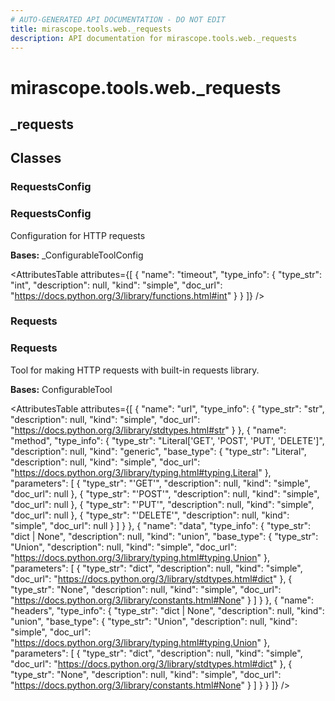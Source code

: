 ```yaml
---
# AUTO-GENERATED API DOCUMENTATION - DO NOT EDIT
title: mirascope.tools.web._requests
description: API documentation for mirascope.tools.web._requests
---
```


# mirascope.tools.web._requests

## <ApiType type="Module" module="mirascope.tools.web._requests" path="tools/web/requests" symbolName="_requests" /> _requests

## Classes

### RequestsConfig

### <ApiType type="Class" module="mirascope.tools.web._requests" path="tools/web/requests" symbolName="RequestsConfig" /> RequestsConfig

Configuration for HTTP requests

**Bases:** _ConfigurableToolConfig

<AttributesTable
  attributes={[
  {
    "name": "timeout",
    "type_info": {
      "type_str": "int",
      "description": null,
      "kind": "simple",
      "doc_url": "https://docs.python.org/3/library/functions.html#int"
    }
  }
]}
/>


### Requests

### <ApiType type="Class" module="mirascope.tools.web._requests" path="tools/web/requests" symbolName="Requests" /> Requests

Tool for making HTTP requests with built-in requests library.

**Bases:** ConfigurableTool

<AttributesTable
  attributes={[
  {
    "name": "url",
    "type_info": {
      "type_str": "str",
      "description": null,
      "kind": "simple",
      "doc_url": "https://docs.python.org/3/library/stdtypes.html#str"
    }
  },
  {
    "name": "method",
    "type_info": {
      "type_str": "Literal['GET', 'POST', 'PUT', 'DELETE']",
      "description": null,
      "kind": "generic",
      "base_type": {
        "type_str": "Literal",
        "description": null,
        "kind": "simple",
        "doc_url": "https://docs.python.org/3/library/typing.html#typing.Literal"
      },
      "parameters": [
        {
          "type_str": "'GET'",
          "description": null,
          "kind": "simple",
          "doc_url": null
        },
        {
          "type_str": "'POST'",
          "description": null,
          "kind": "simple",
          "doc_url": null
        },
        {
          "type_str": "'PUT'",
          "description": null,
          "kind": "simple",
          "doc_url": null
        },
        {
          "type_str": "'DELETE'",
          "description": null,
          "kind": "simple",
          "doc_url": null
        }
      ]
    }
  },
  {
    "name": "data",
    "type_info": {
      "type_str": "dict | None",
      "description": null,
      "kind": "union",
      "base_type": {
        "type_str": "Union",
        "description": null,
        "kind": "simple",
        "doc_url": "https://docs.python.org/3/library/typing.html#typing.Union"
      },
      "parameters": [
        {
          "type_str": "dict",
          "description": null,
          "kind": "simple",
          "doc_url": "https://docs.python.org/3/library/stdtypes.html#dict"
        },
        {
          "type_str": "None",
          "description": null,
          "kind": "simple",
          "doc_url": "https://docs.python.org/3/library/constants.html#None"
        }
      ]
    }
  },
  {
    "name": "headers",
    "type_info": {
      "type_str": "dict | None",
      "description": null,
      "kind": "union",
      "base_type": {
        "type_str": "Union",
        "description": null,
        "kind": "simple",
        "doc_url": "https://docs.python.org/3/library/typing.html#typing.Union"
      },
      "parameters": [
        {
          "type_str": "dict",
          "description": null,
          "kind": "simple",
          "doc_url": "https://docs.python.org/3/library/stdtypes.html#dict"
        },
        {
          "type_str": "None",
          "description": null,
          "kind": "simple",
          "doc_url": "https://docs.python.org/3/library/constants.html#None"
        }
      ]
    }
  }
]}
/>



